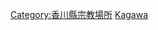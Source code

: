 {{commonscat|Temples in Kagawa prefecture}}
{{日本行政區劃分類導航|佛寺}}
[[Category:香川縣宗教場所|Category:香川縣宗教場所]]
[[Category:日本各都道府縣佛寺|Kagawa]]
